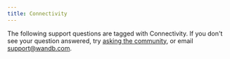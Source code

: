 ```yaml
---
title: Connectivity
---
```



The following support questions are tagged with Connectivity. If you don't see your question answered, try [asking the community](https://community.wandb.ai/), or email support@wandb.com.

<KBArticlesList language="ja" kbArticleMap={kbArticleMap} tag="connectivity"/>
